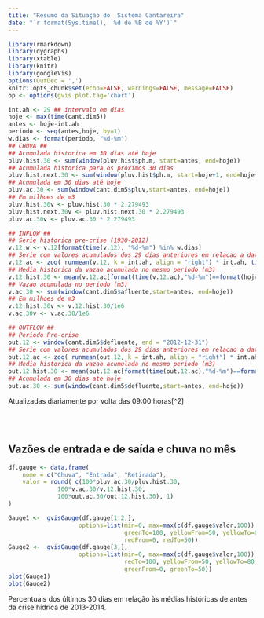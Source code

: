 ```yaml
---
title: "Resumo da Situação do  Sistema Cantareira"
date: "`r format(Sys.time(), '%d de %B de %Y')`"
---
```


```r
library(rmarkdown)
library(dygraphs)
library(xtable)
library(knitr)
library(googleVis)
options(OutDec = ',')
knitr::opts_chunk$set(echo=FALSE, warnings=FALSE, message=FALSE)
op <- options(gvis.plot.tag='chart')
```

```r
int.ah <- 29 ## intervalo em dias
hoje <- max(time(cant.dim5))
antes <- hoje-int.ah
periodo <- seq(antes,hoje, by=1)
w.dias <- format(periodo, "%d-%m")
## CHUVA ##
## Acumulada historica em 30 dias até hoje
pluv.hist.30 <- sum(window(pluv.hist$ph.m, start=antes, end=hoje))
## Acumulada historica para os proximos 30 dias
pluv.hist.next.30 <- sum(window(pluv.hist$ph.m, start=hoje+1, end=hoje+30))
## Acumulada em 30 dias até hoje
pluv.ac.30 <- sum(window(cant.dim5$pluv,start=antes, end=hoje))
## Em milhoes de m3
pluv.hist.30v <- pluv.hist.30 * 2.279493
pluv.hist.next.30v <- pluv.hist.next.30 * 2.279493
pluv.ac.30v <- pluv.ac.30 * 2.279493

## INFLOW ##
## Serie historica pre-crise (1930-2012)
v.12.w <- v.12[format(time(v.12), "%d-%m") %in% w.dias]
## Serie com valores acumulados dos 29 dias anteriores em relacao a data de hoje
v.12.ac <- zoo( runmean(v.12, k = int.ah, align = "right") * int.ah, time(v.12))
## Media historica da vazao acumulada no mesmo periodo (m3)
v.12.hist.30 <- mean(v.12.ac[format(time(v.12.ac),"%d-%m")==format(hoje,"%d-%m")])
## Vazao acumulada no periodo (m3)
v.ac.30 <- sum(window(cant.dim5$afluente,start=antes, end=hoje))
## Em milhoes de m3
v.12.hist.30v <- v.12.hist.30/1e6
v.ac.30v <- v.ac.30/1e6

## OUTFLOW ##
## Periodo Pre-crise
out.12 <- window(cant.dim5$defluente, end = "2012-12-31")
## Serie com valores acumulados dos 29 dias anteriores em relacao a data de hoje
out.12.ac <- zoo( runmean(out.12, k = int.ah, align = "right") * int.ah, time(out.12))
## Media historica da vazao acumulada no mesmo periodo (m3)
out.12.hist.30 <- mean(out.12.ac[format(time(out.12.ac),"%d-%m")==format(hoje,"%d-%m")])
## Acumulada em 30 dias ate hoje
out.ac.30 <- sum(window(cant.dim5$defluente,start=antes, end=hoje))
```
Atualizadas diariamente por volta das 09:00 horas[^2]

<br>
<br>

## Vazões de entrada e de saída e chuva no mês

```r
df.gauge <- data.frame(
    nome = c("Chuva", "Entrada", "Retirada"),
    valor = round( c(100*pluv.ac.30/pluv.hist.30,
              100*v.ac.30/v.12.hist.30,
              100*out.ac.30/out.12.hist.30), 1)
)

Gauge1 <-  gvisGauge(df.gauge[1:2,], 
                    options=list(min=0, max=max(c(df.gauge$valor,100)), greenFrom=80,
                                 greenTo=100, yellowFrom=50, yellowTo=80,
                                 redFrom=0, redTo=50))
Gauge2 <-  gvisGauge(df.gauge[3,], 
                    options=list(min=0, max=max(c(df.gauge$valor,100)), redFrom=80,
                                 redTo=100, yellowFrom=50, yellowTo=80,
                                 greenFrom=0, greenTo=50))
plot(Gauge1)
plot(Gauge2)
```

Percentuais dos últimos 30 dias em relação
às médias históricas de antes da crise hídrica de 2013-2014.

<br>


